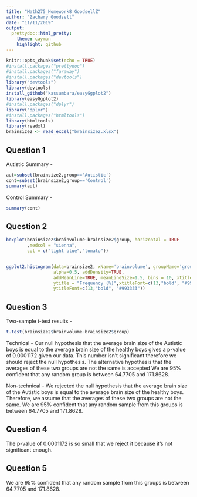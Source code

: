 ```yaml
---
title: "Math275_Homework8_GoodsellZ"
author: "Zachary Goodsell"
date: "11/11/2019"
output: 
  prettydoc::html_pretty:
    theme: cayman
    highlight: github
---
```


```r
knitr::opts_chunk$set(echo = TRUE)
#install.packages("prettydoc")
#install.packages("faraway")
#install.packages("devtools")
library("devtools")
library(devtools)
install_github("kassambara/easyGgplot2")
library(easyGgplot2)
#install.packages("dplyr")
library("dplyr")
#install.packages("htmltools")
library(htmltools)
library(readxl)
brainsize2 <- read_excel("brainsize2.xlsx")

```

## Question 1

Autistic Summary - 
```r
aut=subset(brainsize2,group=='Autistic')
cont=subset(brainsize2,group=='Control')
summary(aut)
```

Control Summary - 
```r
summary(cont)
```

## Question 2

```r
boxplot(brainsize2$brainvolume~brainsize2$group, horizontal = TRUE
        ,medcol = "sienna", 
        col = c("light blue","tomato"))


ggplot2.histogram(data=brainsize2, xName='brainvolume', groupName='group', legendPosition="right",
                  alpha=0.5, addDensity=TRUE, 
                  addMeanLine=TRUE, meanLineSize=1.5, bins = 10, xtitle = "Brain Volume",
                  ytitle = "Frequency (%)",xtitleFont=c(13,"bold", "#993333"), 
                  ytitleFont=c(13,"bold", "#993333"))
```

## Question 3

Two-sample t-test results - 

```r
t.test(brainsize2$brainvolume~brainsize2$group)

```

Technical - 
Our null hypothesis that the average brain size of the Autistic boys is equal to the average brain size of the healthy boys gives a p-value of 0.0001172 given our data. This number isn’t significant therefore we should reject the null hypothesis. The alternative hypothesis that the averages of these two groups are not the same is accepted We are 95% confident that any random group is between 64.7705 and 171.8628.

Non-technical - 
We rejected the null hypothesis that the average brain size of the Autistic boys is equal to the average brain size of the healthy boys. Therefore, we assume that the averages of these two groups are not the same. We are 95% confident that any random sample from this groups is between 64.7705 and 171.8628.

## Question 4

The p-value of 0.0001172 is so small that we reject it because it's not significant enough.

## Question 5 
We are 95% confident that any random sample from this groups is between 64.7705 and 171.8628.
